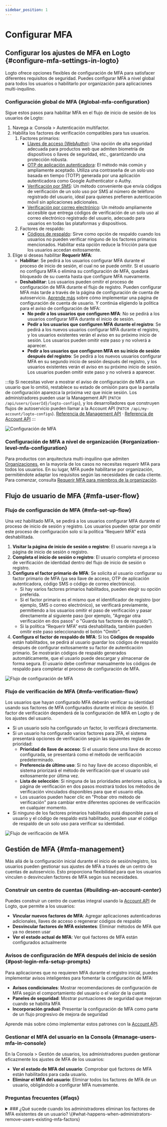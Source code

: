 ```yaml
---
sidebar_position: 1
---
```


# Configurar MFA

## Configurar los ajustes de MFA en Logto \{#configure-mfa-settings-in-logto}

Logto ofrece opciones flexibles de configuración de MFA para satisfacer diferentes requisitos de seguridad. Puedes configurar MFA a nivel global para todos los usuarios o habilitarlo por organización para aplicaciones multi-inquilino.

### Configuración global de MFA \{#global-mfa-configuration}

Sigue estos pasos para habilitar MFA en el flujo de inicio de sesión de los usuarios de Logto:

1. Navega a: <CloudLink to="/mfa">Consola > Autenticación multifactor</CloudLink>.
2. Habilita los factores de verificación compatibles para tus usuarios.
   1. Factores primarios:
      - [Llaves de acceso (WebAuthn)](/end-user-flows/mfa/webauthn): Una opción de alta seguridad adecuada para productos web que admiten biometría de dispositivos o llaves de seguridad, etc., garantizando una protección robusta.
      - [OTP de aplicación autenticadora](/end-user-flows/mfa/authenticator-app-otp): El método más común y ampliamente aceptado. Utiliza una contraseña de un solo uso basada en tiempo (TOTP) generada por una aplicación autenticadora como Google Authenticator o Authy.
      - [Verificación por SMS](/end-user-flows/mfa/sms-mfa): Un método conveniente que envía códigos de verificación de un solo uso por SMS al número de teléfono registrado del usuario, ideal para quienes prefieren autenticación móvil sin aplicaciones adicionales.
      - [Verificación por correo electrónico](/end-user-flows/mfa/email-mfa): Un método ampliamente accesible que entrega códigos de verificación de un solo uso al correo electrónico registrado del usuario, adecuado para usuarios en todas las plataformas y dispositivos.
   2. Factores de respaldo:
      - [Códigos de respaldo](/end-user-flows/mfa/backup-codes): Sirve como opción de respaldo cuando los usuarios no pueden verificar ninguno de los factores primarios mencionados. Habilitar esta opción reduce la fricción para que los usuarios accedan exitosamente.
3. Elige si deseas habilitar **Requerir MFA**:
   - **Habilitar**: Se pedirá a los usuarios configurar MFA durante el proceso de inicio de sesión, el cual no se puede omitir. Si el usuario no configura MFA o elimina su configuración de MFA, quedará bloqueado de su cuenta hasta que configure MFA nuevamente.
   - **Deshabilitar**: Los usuarios pueden omitir el proceso de configuración de MFA durante el flujo de registro. Pueden configurar MFA más tarde a través de la página de configuración de cuenta de autoservicio. [Aprende más](/end-user-flows/account-settings/) sobre cómo implementar una página de configuración de cuenta de usuario. Y continúa eligiendo la política para el aviso de configuración de MFA:
     - **No pedir a los usuarios que configuren MFA**: No se pedirá a los usuarios configurar MFA durante el inicio de sesión.
     - **Pedir a los usuarios que configuren MFA durante el registro**: Se pedirá a los nuevos usuarios configurar MFA durante el registro, y los usuarios existentes verán el aviso en su próximo inicio de sesión. Los usuarios pueden omitir este paso y no volverá a aparecer.
     - **Pedir a los usuarios que configuren MFA en su inicio de sesión después del registro**: Se pedirá a los nuevos usuarios configurar MFA en su segundo inicio de sesión después del registro, y los usuarios existentes verán el aviso en su próximo inicio de sesión. Los usuarios pueden omitir este paso y no volverá a aparecer.

:::tip
Si necesitas volver a mostrar el aviso de configuración de MFA a un usuario que lo omitió, restablece su estado de omisión para que la pantalla de configuración aparezca la próxima vez que inicie sesión. Los administradores pueden usar la Management API (`PATCH /api/users/{userId}/logto-configs`), y los desarrolladores que construyen flujos de autoservicio pueden llamar a la Account API (`PATCH /api/my-account/logto-configs`). [Referencia de Management API](https://openapi.logto.io/operation/operation-updateuserlogtoconfig) · [Referencia de Account API](https://openapi.logto.io/operation/operation-updatelogtoconfig)
:::

<img src="/img/assets/configure-mfa.png" alt="Configuración de MFA" />

### Configuración de MFA a nivel de organización \{#organization-level-mfa-configuration}

Para productos con arquitectura multi-inquilino que admiten [Organizaciones](/organizations), en la mayoría de los casos no necesitas requerir MFA para todos los usuarios. En su lugar, MFA puede habilitarse por organización, permitiéndote adaptar los requisitos según las necesidades de cada cliente. Para comenzar, consulta [Requerir MFA para miembros de la organización](/organizations/organization-management#require-mfa-for-organization-members).

## Flujo de usuario de MFA \{#mfa-user-flow}

### Flujo de configuración de MFA \{#mfa-set-up-flow}

Una vez habilitado MFA, se pedirá a los usuarios configurar MFA durante el proceso de inicio de sesión y registro. Los usuarios pueden optar por omitir este proceso de configuración solo si la política “Requerir MFA” está deshabilitada.

1. **Visitar la página de inicio de sesión o registro**: El usuario navega a la página de inicio de sesión o registro.
2. **Completa el inicio de sesión o registro**: El usuario completa el proceso de verificación de identidad dentro del flujo de inicio de sesión o registro.
3. **Configura el factor primario de MFA**: Se solicita al usuario configurar su factor primario de MFA (ya sea llave de acceso, OTP de aplicación autenticadora, código SMS o código de correo electrónico).
   - Si hay varios factores primarios habilitados, pueden elegir su opción preferida.
   - Si el factor primario es el mismo que el identificador de registro (por ejemplo, SMS o correo electrónico), se verificará previamente, permitiendo a los usuarios omitir el paso de verificación y pasar directamente al siguiente paso (por ejemplo, "Agregar otra verificación en dos pasos" o "Guarda tus factores de respaldo").
   - Si la política “Requerir MFA” está deshabilitada, también pueden omitir este paso seleccionando el botón "Omitir".
4. **Configura el factor de respaldo de MFA**: Si los **Códigos de respaldo** están habilitados, se pedirá al usuario guardar los códigos de respaldo después de configurar exitosamente su factor de autenticación primario. Se mostrarán códigos de respaldo generados automáticamente, que el usuario puede descargar y almacenar de forma segura. El usuario debe confirmar manualmente los códigos de respaldo para completar el proceso de configuración de MFA.

<img src="/img/assets/link-mfa.png" alt="Flujo de configuración de MFA" />

### Flujo de verificación de MFA \{#mfa-verification-flow}

Los usuarios que hayan configurado MFA deberán verificar su identidad usando sus factores de MFA configurados durante el inicio de sesión. El factor de verificación dependerá de la configuración de MFA en Logto y de los ajustes del usuario.

- Si un usuario solo ha configurado un factor, lo verificará directamente.
- Si un usuario ha configurado varios factores para 2FA, el sistema presentará opciones de verificación según las siguientes reglas de prioridad:
  - **Prioridad de llave de acceso**: Si el usuario tiene una llave de acceso configurada, se presentará como el método de verificación predeterminado.
  - **Preferencia de último uso**: Si no hay llave de acceso disponible, el sistema priorizará el método de verificación que el usuario usó exitosamente por última vez.
  - **Lista de selección**: Si ninguna de las prioridades anteriores aplica, la página de verificación en dos pasos mostrará todos los métodos de verificación vinculados disponibles para que el usuario elija.
  - Los usuarios pueden hacer clic en "Probar otro método de verificación" para cambiar entre diferentes opciones de verificación en cualquier momento.
- Si ninguno de los factores primarios habilitados está disponible para el usuario y el código de respaldo está habilitado, pueden usar el código de respaldo de un solo uso para verificar su identidad.

<img src="/img/assets/verify-mfa.png" alt="Flujo de verificación de MFA" />

## Gestión de MFA \{#mfa-management}

Más allá de la configuración inicial durante el inicio de sesión/registro, los usuarios pueden gestionar sus ajustes de MFA a través de un centro de cuentas de autoservicio. Esto proporciona flexibilidad para que los usuarios vinculen o desvinculen factores de MFA según sus necesidades.

### Construir un centro de cuentas \{#building-an-account-center}

Puedes construir un centro de cuentas integral usando la [Account API](/end-user-flows/account-settings/by-account-api) de Logto, que permite a los usuarios:

- **Vincular nuevos factores de MFA**: Agregar aplicaciones autenticadoras adicionales, llaves de acceso o regenerar códigos de respaldo
- **Desvincular factores de MFA existentes**: Eliminar métodos de MFA que ya no deseen usar
- **Ver el estado actual de MFA**: Ver qué factores de MFA están configurados actualmente

### Avisos de configuración de MFA después del inicio de sesión \{#post-login-mfa-setup-prompts}

Para aplicaciones que no requieren MFA durante el registro inicial, puedes implementar avisos inteligentes para fomentar la configuración de MFA:

- **Avisos condicionales**: Mostrar recomendaciones de configuración de MFA según el comportamiento del usuario o el valor de la cuenta
- **Paneles de seguridad**: Mostrar puntuaciones de seguridad que mejoran cuando se habilita MFA
- **Incorporación gradual**: Presentar la configuración de MFA como parte de un flujo progresivo de mejora de seguridad

Aprende más sobre cómo implementar estos patrones con la [Account API](/end-user-flows/account-settings/by-account-api).

### Gestionar el MFA del usuario en la Consola \{#manage-users-mfa-in-console}

En la <CloudLink to="/user"> Consola > Gestión de usuarios</CloudLink>, los administradores pueden gestionar eficazmente los ajustes de MFA de los usuarios:

- **Ver el estado de MFA del usuario**: Comprobar qué factores de MFA están habilitados para cada usuario.
- **Eliminar el MFA del usuario**: Eliminar todos los factores de MFA de un usuario, obligándolo a configurar MFA nuevamente.

### Preguntas frecuentes \{#faqs}

<details>
<summary>
### ¿Qué sucede cuando los administradores eliminan los factores de MFA existentes de un usuario? \{#what-happens-when-administrators-remove-users-existing-mfa-factors}
</summary>
Cuando los administradores eliminan todos los factores primarios de MFA de un usuario (llave de acceso, OTP de aplicación autenticadora, SMS o correo electrónico), ocurrirán los siguientes escenarios durante el próximo inicio de sesión del usuario:

**Escenario 1: No quedan factores de MFA**

- Si no existen factores de MFA (incluyendo códigos de respaldo) y la [política de MFA](#global-mfa-configuration) requiere MFA, se permitirá al usuario iniciar sesión sin verificación de MFA y se le pedirá inmediatamente que configure MFA nuevamente.

**Escenario 2: Aún existen códigos de respaldo**

- Si aún hay códigos de respaldo disponibles, el usuario debe primero verificar usando un código de respaldo durante el inicio de sesión.
- Tras la verificación exitosa del código de respaldo, se pedirá al usuario configurar un nuevo factor primario de MFA.
- Si el usuario puede omitir esta configuración depende de la política de MFA configurada.
- Este enfoque evita que los usuarios queden bloqueados de sus cuentas cuando no hay factores primarios disponibles.

 </details>
